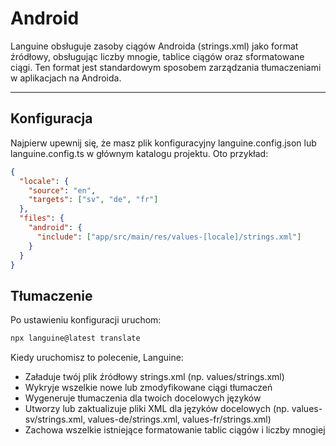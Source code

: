 # Android

Languine obsługuje zasoby ciągów Androida (strings.xml) jako format źródłowy, obsługując liczby mnogie, tablice ciągów oraz sformatowane ciągi. Ten format jest standardowym sposobem zarządzania tłumaczeniami w aplikacjach na Androida.

---

## Konfiguracja

Najpierw upewnij się, że masz plik konfiguracyjny languine.config.json lub languine.config.ts w głównym katalogu projektu. Oto przykład:

```json
{
  "locale": {
    "source": "en",
    "targets": ["sv", "de", "fr"]
  },
  "files": {
    "android": {
      "include": ["app/src/main/res/values-[locale]/strings.xml"]
    }
  }
}
```

## Tłumaczenie

Po ustawieniu konfiguracji uruchom:

```bash
npx languine@latest translate
```

Kiedy uruchomisz to polecenie, Languine:

- Załaduje twój plik źródłowy strings.xml (np. values/strings.xml)
- Wykryje wszelkie nowe lub zmodyfikowane ciągi tłumaczeń
- Wygeneruje tłumaczenia dla twoich docelowych języków
- Utworzy lub zaktualizuje pliki XML dla języków docelowych (np. values-sv/strings.xml, values-de/strings.xml, values-fr/strings.xml)
- Zachowa wszelkie istniejące formatowanie tablic ciągów i liczby mnogiej
